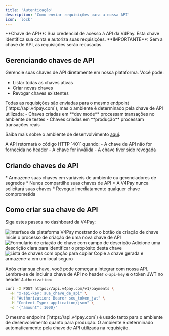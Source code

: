 ```yaml
---
title: 'Autenticação'
description: 'Como enviar requisições para a nossa API'
icon: 'lock'
---
```


<Tip>
  **Chave de API**: Sua credencial de acesso à API da V4Pay. Esta chave identifica sua conta e autoriza suas requisições. **IMPORTANTE**: Sem a chave de API, as requisições serão recusadas.
</Tip> 

## <Icon icon="lock" type="solid"/>  Gerenciando chaves de API

Gerencie suas chaves de API diretamente em nossa plataforma. Você pode:
- Listar todas as chaves ativas
- Criar novas chaves
- Revogar chaves existentes

<Card title="Ambientes e Chaves de API" icon="book" horizontal>
  Todas as requisições são enviadas para o mesmo endpoint (`https://api.v4pay.com`), mas o ambiente é determinado pela chave de API utilizada:
  - Chaves criadas em **dev mode** processam transações no ambiente de testes
  - Chaves criadas em **produção** processam transações reais
  
  Saiba mais sobre o ambiente de desenvolvimento <a href="./devmode">aqui</a>.
</Card>

<Card title="Erro de Autenticação" icon="warning" horizontal>
  A API retornará o código HTTP `401` quando:
  - A chave de API não for fornecida no header
  - A chave for inválida
  - A chave tiver sido revogada
</Card>

## <Icon icon="key" type="solid"/>  Criando chaves de API

<Card title="Boas Práticas de Segurança" icon="light-emergency-on" horizontal>
  * Armazene suas chaves em variáveis de ambiente ou gerenciadores de segredos
  * Nunca compartilhe suas chaves de API
  * A V4Pay nunca solicitará suas chaves
  * Revogue imediatamente qualquer chave comprometida
</Card>

## Como criar sua chave de API

Siga estes passos no dashboard da V4Pay:

<Steps>
  <Step title="Acesse a Seção de Integração">
    <Card>
      <img
        src="/images/criar-chave-api.png"
        alt="Interface da plataforma V4Pay mostrando o botão de criação de chave"
      />
      <Card title="Clique no botão 'Criar Chave'">
        Inicie o processo de criação de uma nova chave de API
      </Card>
    </Card>
  </Step>
  <Step title="Adicione uma Descrição">
    <Card>
      <img
        src="/images/exemplo-de-chave-api.png"
        alt="Formulário de criação de chave com campo de descrição"
      />
      <Card title="Identifique sua chave">
        Adicione uma descrição clara para identificar o propósito desta chave
      </Card>
    </Card>
  </Step>
  <Step title="Copie sua Chave">
    <Card>
      <img
        src="/images/copiar-chave-api.png"
        alt="Lista de chaves com opção para copiar"
      />
      <Card title="Armazene sua chave com segurança">
        Copie a chave gerada e armazene-a em um local seguro
      </Card>
    </Card>
  </Step>
</Steps>

Após criar sua chave, você pode começar a integrar com nossa API. Lembre-se de incluir a chave de API no header `x-api-key` e o token JWT no header `Authorization`:

```bash
curl -X POST https://api.v4pay.com/v1/payments \
  -H "x-api-key: sua_chave_de_api" \
  -H "Authorization: Bearer seu_token_jwt" \
  -H "Content-Type: application/json" \
  -d '{"amount": 1000}'
```

<Card title="Nota Importante" icon="info" horizontal>
  O mesmo endpoint (`https://api.v4pay.com`) é usado tanto para o ambiente de desenvolvimento quanto para produção. O ambiente é determinado automaticamente pela chave de API utilizada na requisição.
</Card>
